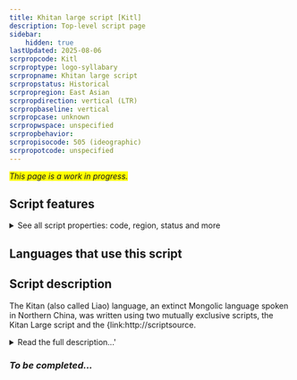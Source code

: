 ```yaml
---
title: Khitan large script [Kitl]
description: Top-level script page
sidebar:
    hidden: true
lastUpdated: 2025-08-06
scrpropcode: Kitl
scrproptype: logo-syllabary
scrpropname: Khitan large script
scrpropstatus: Historical
scrpropregion: East Asian
scrpropdirection: vertical (LTR)
scrpropbaseline: vertical
scrpropcase: unknown
scrpropwspace: unspecified
scrpropbehavior: 
scrpropisocode: 505 (ideographic)
scrpropotcode: unspecified
---
```


<span style='background-color:yellow'>_This page is a work in progress._</span>


## Script features

<details>
<summary> See all script properties: code, region, status and more</summary>
<ScriptInfo />
</details>

## Languages that use this script

<WsList script='Kitl' wsMax='5' />

## Script description

The Kitan (also called Liao) language, an extinct Mongolic language spoken in Northern China, was written using two mutually exclusive scripts, the Kitan Large script and the {link:http://scriptsource.

<details><summary>Read the full description...'</summary>_Not yet available._</details>

### _To be completed..._

